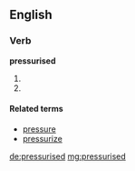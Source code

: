 ==English==

===Verb===
'''pressurised'''

# {{past of|pressurise}}
# {{alternative spelling of|pressurized}}

====Related terms====
* [[pressure]]
* [[pressurize]]

[[de:pressurised]]
[[mg:pressurised]]